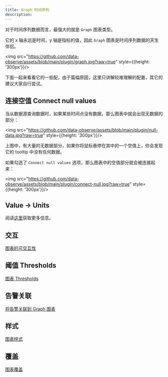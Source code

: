 ```yaml
---
title: Graph 时间序列 
description: 
---
```



对于时间序列数据而言，最强大的就是 `Graph` 图表类型。

它的 x 轴永远是时间，y 轴是指标的值，因此 `Graph` 图表是时间序列数据的天生伴侣。


<img src="https://github.com/data-observe/assets/blob/main/plugin/graph.jpg?raw=true" style={{height: '300px'}}/>

下面一起来看看它的一些配，由于篇幅原因，这里只讲解较难理解的配置，其它的建议大家自行尝试。

## 连接空值 Connect null values 

当从数据源查询数据时，如果某些时间点没有数据，那么图表中就会出现无数据的部分：

<img src="https://github.com/data-observe/assets/blob/main/plugin/null-data.jpg?raw=true" style={{height: '300px'}}/>

上图中，有大量的无数据部分，如果你将鼠标悬停在其中的一个空值上，你会发现它的 tooltip 中没有任何数据。

如果勾选了 `Connect null values` 选项，那么图表中的空值部分就会被连接起来：

<img src="https://github.com/data-observe/assets/blob/main/plugin/connect-null.jpg?raw=true" style={{height: '300px'}}/>


## Value -> Units

阅读[这里](/docs/tutorial-dashboard#add-units)获取更多信息。

## 交互 

[图表的可交互性](/docs/panel-interactivity)

## 阈值 Thresholds 

[图表 Thresholds](/docs/panel-thresholds)

## 告警关联

[将告警关联到 Graph 图表](/docs/tutorial-alert#correlate-alerts-to-graph-panel)

## 样式 

[图表样式](/docs/panel-styles)

## 覆盖 

[图表覆盖](/docs/panel-overrides)